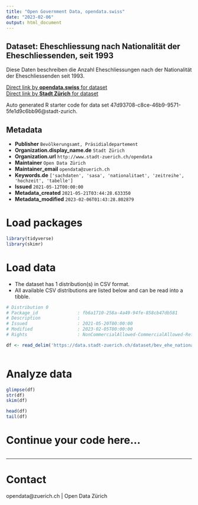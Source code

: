 ```yaml
---
title: "Open Government Data, opendata.swiss"
date: "2023-02-06"
output: html_document
---
```


## Dataset: Eheschliessung nach Nationalität der Eheschliessenden, seit 1993

Diese Daten beschreiben die Anzahl Eheschliessungen nach der Nationalität der Eheschliessenden seit 1993.

[Direct link by **opendata.swiss** for dataset](https://opendata.swiss/de/dataset/eheschliessung-nach-nationalitat-der-eheschliessenden-seit-1993)<br>
[Direct link by **Stadt Zürich** for dataset](https://data.stadt-zuerich.ch/dataset/bev_ehe_nationalitaet_od3305)

Auto generated R starter code for data set 47d93708-c8ce-46b9-9571-5fe1d9c6bb96@stadt-zurich.

## Metadata

- **Publisher** `Bevölkerungsamt, Präsidialdepartement`
- **Organization.display_name.de** `Stadt Zürich`
- **Organization.url** `http://www.stadt-zuerich.ch/opendata`
- **Maintainer** `Open Data Zürich`
- **Maintainer_email** `opendata@zuerich.ch`
- **Keywords.de** `['sachdaten', 'sasa', 'nationalitaet', 'zeitreihe', 'hochzeit', 'tabelle']`
- **Issued** `2021-05-12T00:00:00`
- **Metadata_created** `2021-05-21T03:44:28.633350`
- **Metadata_modified** `2023-02-06T01:43:28.802879`


# Load packages

```r

library(tidyverse)
library(skimr)

```

# Load data

-   The dataset has 1 distribution(s) in CSV format.
-   All available CSV distributions are listed below and can be read into a tibble.

```r

# Distribution 0
# Package_id               : fb6a1710-258a-4a49-94fe-858cb47db581
# Description              : 
# Issued                   : 2021-05-20T00:00:00
# Modified                 : 2023-02-05T00:00:00
# Rights                   : NonCommercialAllowed-CommercialAllowed-ReferenceNotRequired

df <- read_delim('https://data.stadt-zuerich.ch/dataset/bev_ehe_nationalitaet_od3305/download/BEV330OD3305.csv')



```

# Analyze data

```r

glimpse(df)
str(df)
skim(df)

head(df)
tail(df)

```

# Continue your code here...

```r

```

------------------------------------------------------------------------

# Contact

opendata@zuerich.ch | Open Data Zürich
